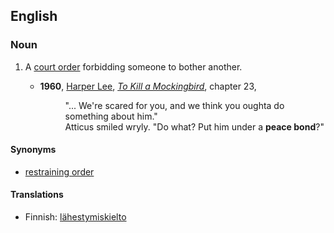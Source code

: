 ==English==
{{wikipedia}}

===Noun===
{{en-noun|sg=[[peace]] [[bond]]}}

# {{law}} A [[court order]] forbidding someone to bother another.
#*'''1960''', [[w:Harper Lee|Harper Lee]], ''[[w:To Kill a Mockingbird|To Kill a Mockingbird]]'', chapter 23,
#*:"... We're scared for you, and we think you oughta do something about him."
#*:Atticus smiled wryly. "Do what? Put him under a '''peace bond'''?"

====Synonyms====
*[[restraining order]]

====Translations====
{{trans-top|Court order forbidding someone to bother anpther}}
*Finnish: [[lähestymiskielto]]
{{trans-mid}}
{{trans-bottom}}